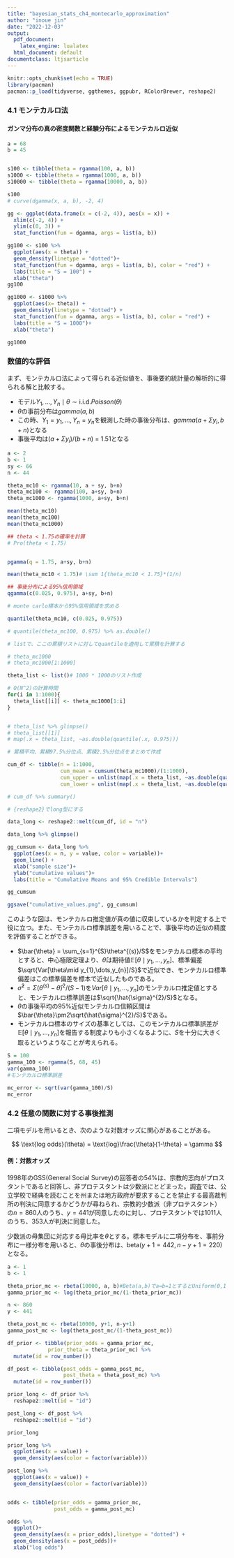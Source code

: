 ```yaml
---
title: "bayesian_stats_ch4_montecarlo_approximation"
author: "inoue jin"
date: "2022-12-03"
output:
  pdf_document:
    latex_engine: lualatex
  html_document: default
documentclass: ltjsarticle
---
```


```r

knitr::opts_chunk$set(echo = TRUE)
library(pacman)
pacman::p_load(tidyverse, ggthemes, ggpubr, RColorBrewer, reshape2)

```

### 4.1 モンテカルロ法
#### ガンマ分布の真の密度関数と経験分布によるモンテカルロ近似

```r
a = 68
b = 45


s100 <- tibble(theta = rgamma(100, a, b))
s1000 <- tibble(theta = rgamma(1000, a, b))
s10000 <- tibble(theta = rgamma(10000, a, b))

s100
# curve(dgamma(x, a, b), -2, 4)

gg <- ggplot(data.frame(x = c(-2, 4)), aes(x = x)) + 
  xlim(c(-2, 4)) + 
  ylim(c(0, 3)) + 
  stat_function(fun = dgamma, args = list(a, b))

gg100 <- s100 %>% 
  ggplot(aes(x = theta)) + 
  geom_density(linetype = "dotted")+ 
  stat_function(fun = dgamma, args = list(a, b), color = "red") + 
  labs(title = "S = 100") + 
  xlab("theta")
gg100

gg1000 <- s1000 %>% 
  ggplot(aes(x= theta)) + 
  geom_density(linetype = "dotted") + 
  stat_function(fun = dgamma, args = list(a, b), color = "red") + 
  labs(title = "S = 1000")+
  xlab("theta")

gg1000

```


### 数値的な評価

まず、モンテカルロ法によって得られる近似値を、事後要約統計量の解析的に得られる解と比較する。

- モデル$Y_{1}, \dots, Y_{n}\mid\theta \sim \text{i.i.d.} Poisson(\theta)$
- $\theta$の事前分布は$gamma(a, b)$
- この時、$Y_{1} = y_{1}, \dots, Y_{n} = y_{n}$を観測した時の事後分布は、$gamma(a+\Sigma y_{i}, b+n)$となる
- 事後平均は$(a+\Sigma y_{i})/(b+n)$ = 1.51となる

```r

a <- 2
b <- 1
sy <- 66
n <- 44

theta_mc10 <- rgamma(10, a + sy, b+n)
theta_mc100 <- rgamma(100, a+sy, b+n)
theta_mc1000 <- rgamma(1000, a+sy, b+n)

mean(theta_mc10)
mean(theta_mc100)
mean(theta_mc1000)

## theta < 1.75の確率を計算
# Pro(theta < 1.75)


pgamma(q = 1.75, a+sy, b+n)

mean(theta_mc10 < 1.75)# \sum 1{theta_mc10 < 1.75}*(1/n) 

## 事後分布による95%信用領域
qgamma(c(0.025, 0.975), a+sy, b+n)

# monte carlo標本から95%信用領域を求める

quantile(theta_mc10, c(0.025, 0.975))

# quantile(theta_mc100, 0.975) %>% as.double()

```

```r

# listで、ここの累積リストに対してquantileを適用して累積を計算する

# theta_mc1000
# theta_mc1000[1:1000]

theta_list <- list()# 1000 * 1000のリスト作成

# O(N^2)の計算時間
for(i in 1:1000){
  theta_list[[i]] <- theta_mc1000[1:i]
}


# theta_list %>% glimpse()
# theta_list[[1]]
# map(.x = theta_list, ~as.double(quantile(.x, 0.975)))

# 累積平均、累積97.5%分位点、累積2.5%分位点をまとめて作成

cum_df <- tibble(n = 1:1000, 
                 cum_mean = cumsum(theta_mc1000)/(1:1000),
                 cum_upper = unlist(map(.x = theta_list, ~as.double(quantile(.x, 0.975)))),
                 cum_lower = unlist(map(.x = theta_list, ~as.double(quantile(.x, 0.025)))))

# cum_df %>% summary()

# {reshape2}でlong型にする

data_long <- reshape2::melt(cum_df, id = "n")

data_long %>% glimpse()


```

```r
gg_cumsum <- data_long %>% 
  ggplot(aes(x = n, y = value, color = variable))+
  geom_line() + 
  xlab("sample size")+
  ylab("cumulative values")+
  labs(title = "Cumulative Means and 95% Credible Intervals")

gg_cumsum

```

```r
ggsave("cumulative_values.png", gg_cumsum)

```

このような図は、モンテカルロ推定値が真の値に収束しているかを判定する上で役に立つ。また、モンテカルロ標準誤差を用いることで、事後平均の近似の精度を評価することができる。

- $\bar{\theta} = \sum_{s=1}^{S}\theta^{(s)}/S$をモンテカルロ標本の平均とすると、中心極限定理より、$\bar{\theta}$は期待値$\mathbb{E}[\theta\mid y_{1},\dots,y_{n}]$、標準偏差$\sqrt{Var[\theta\mid y_{1},\dots,y_{n}]/S}$で近似でき、モンテカルロ標準偏差はこの標準偏差を標本で近似したものである。
- $\hat{\sigma}^{2} = \Sigma(\theta^{(s)}-\bar{\theta})^{2}/(S-1)$を$Var[\theta\mid y_{1},\dots,y_{n}]$のモンテカルロ推定値とすると、モンテカルロ標準誤差は$\sqrt{\hat{\sigma}^{2}/S}$となる。
- $\theta$の事後平均の95%近似モンテカルロ信頼区間は$\bar{\theta}\pm2\sqrt{\hat{\sigma}^{2}/S}$である。
- モンテカルロ標本のサイズの基準としては、このモンテカルロ標準誤差が$\mathbb{E}[\theta\mid y_{1}, \dots, y_{n}]$を報告する制度よりも小さくなるように、$S$を十分に大きく取るというようなことが考えられる。


```r
S = 100
gamma_100 <- rgamma(S, 68, 45)
var(gamma_100)
#モンテカルロ標準誤差

mc_error <- sqrt(var(gamma_100)/S)
mc_error
```


### 4.2 任意の関数に対する事後推測

二項モデルを用いるとき、次のような対数オッズに関心があることがある。

$$
\text{log odds}(\theta) = \text{log}\frac{\theta}{1-\theta} = \gamma
$$

#### 例：対数オッズ

1998年のGSS(General Social Survey)の回答者の54%は、宗教的志向がプロスタントであると回答し、非プロテスタントは少数派にとどまった。調査では、公立学校で経典を読むことを州または地方政府が要求することを禁止する最高裁判所の判決に同意するかどうかが尋ねられ、宗教的少数派（非プロテスタント）の$n=860$人のうち、$y=441$が同意したのに対し、プロテスタントでは1011人のうち、353人が判決に同意した。

少数派の母集団に対応する母比率を$\theta$とする。標本モデルに二項分布を、事前分布に一様分布を用いると、$\theta$の事後分布は、$\text{beta}(y+1=442, n-y+1=220)$となる。


```r

a <- 1
b <- 1

theta_prior_mc <- rbeta(10000, a, b)#Beta(a,b)でa=b=1とするとUniform(0,1)となる
gamma_prior_mc <- log(theta_prior_mc/(1-theta_prior_mc))

n <- 860
y <- 441

theta_post_mc <- rbeta(10000, y+1, n-y+1)
gamma_post_mc <- log(theta_post_mc/(1-theta_post_mc))

df_prior <- tibble(prior_odds = gamma_prior_mc,
             prior_theta = theta_prior_mc) %>% 
  mutate(id = row_number())

df_post <- tibble(post_odds = gamma_post_mc,
                  post_theta = theta_post_mc) %>% 
  mutate(id = row_number())

prior_long <- df_prior %>% 
  reshape2::melt(id = "id")

post_long <- df_post %>% 
  reshape2::melt(id = "id")

prior_long

prior_long %>% 
  ggplot(aes(x = value)) + 
  geom_density(aes(color = factor(variable)))

post_long %>% 
  ggplot(aes(x = value)) + 
  geom_density(aes(color = factor(variable)))


odds <- tibble(prior_odds = gamma_prior_mc,
               post_odds = gamma_post_mc)

odds %>% 
  ggplot()+
  geom_density(aes(x = prior_odds),linetype = "dotted") + 
  geom_density(aes(x = post_odds))+
  xlab("log odds")


```











